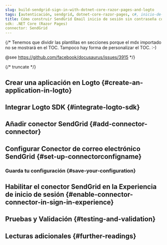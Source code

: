 ```yaml
---
slug: build-sendgrid-sign-in-with-dotnet-core-razor-pages-and-logto
tags: [autenticación, sendgrid, dotnet-core-razor-pages, c#, inicio-de-sesión-sin-contraseña, inicio-de-sesión, login]
title: Cómo construir SendGrid Email inicio de sesión sin contraseña con .NET Core (Razor Pages)
sdk: .NET Core (Razor Pages)
connector: SendGrid
---
```


{/*
  Tenemos que dividir las plantillas en secciones porque el mdx importado no se mostrará en el TOC.
  Tampoco hay forma de personalizar el TOC. :-)

  @see https://github.com/facebook/docusaurus/issues/3915
*/}



{/* truncate */}

<Intro connector={connector} sdk=".NET Core (Razor Pages)" link="https://learn.microsoft.com/aspnet/core/razor-pages" />

## Crear una aplicación en Logto \{#create-an-application-in-logto}

<CreateApplication type="Aplicación web tradicional" framework=".NET Core (Razor Pages)" />

## Integrar Logto SDK \{#integrate-logto-sdk}

<IntegrateSdk />

## Añadir conector SendGrid \{#add-connector-connector}

<AddPasswordlessConnector
  connector={connector}
  connectorType="Email"
  passwordlessSignUpIdentifier="Dirección de correo electrónico"
/>

## Configurar Conector de correo electrónico SendGrid \{#set-up-connectorconfigname}

<ConnectorGuide />

### Guarda tu configuración \{#save-your-configuration}

<SaveYourConfiguration connector={connector} />

## Habilitar el conector SendGrid en la Experiencia de inicio de sesión \{#enable-connector-connector-in-sign-in-experience}

<EnablePasswordlessConnector
  connectorType="Email"
  passwordlessSignUpIdentifier="Dirección de correo electrónico"
/>

## Pruebas y Validación \{#testing-and-validation}

<TestingAndValidation connector={connector} sdk=".NET Core (Razor Pages)" />

## Lecturas adicionales \{#further-readings}

<FurtherReadings />
